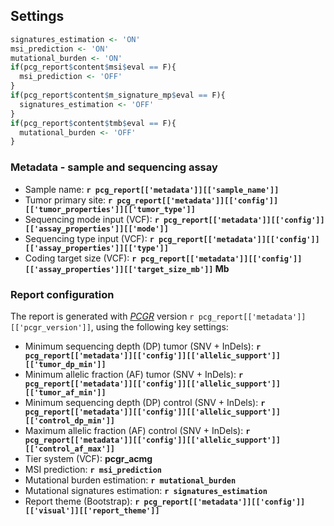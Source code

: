 ## Settings

```r
signatures_estimation <- 'ON'
msi_prediction <- 'ON'
mutational_burden <- 'ON'
if(pcg_report$content$msi$eval == F){
  msi_prediction <- 'OFF'
}
if(pcg_report$content$m_signature_mp$eval == F){
  signatures_estimation <- 'OFF'
}
if(pcg_report$content$tmb$eval == F){
  mutational_burden <- 'OFF'
}
```

### Metadata - sample and sequencing assay

* Sample name: __`r pcg_report[['metadata']][['sample_name']]`__
* Tumor primary site:  __`r pcg_report[['metadata']][['config']][['tumor_properties']][['tumor_type']]`__
* Sequencing mode input (VCF): __`r pcg_report[['metadata']][['config']][['assay_properties']][['mode']]`__
* Sequencing type input (VCF): __`r pcg_report[['metadata']][['config']][['assay_properties']][['type']]`__
* Coding target size (VCF): __`r pcg_report[['metadata']][['config']][['assay_properties']][['target_size_mb']]` Mb__

### Report configuration

The report is generated with _[PCGR](https://github.com/sigven/pcgr)_ version `r pcg_report[['metadata']][['pcgr_version']]`, using the following key settings:

* Minimum sequencing depth (DP) tumor (SNV + InDels): __`r pcg_report[['metadata']][['config']][['allelic_support']][['tumor_dp_min']]`__
* Minimum allelic fraction (AF) tumor (SNV + InDels): __`r pcg_report[['metadata']][['config']][['allelic_support']][['tumor_af_min']]`__
* Minimum sequencing depth (DP) control (SNV + InDels): __`r pcg_report[['metadata']][['config']][['allelic_support']][['control_dp_min']]`__
* Maximum allelic fraction (AF) control (SNV + InDels): __`r pcg_report[['metadata']][['config']][['allelic_support']][['control_af_max']]`__
* Tier system (VCF): __pcgr_acmg__
* MSI prediction: __`r msi_prediction`__
* Mutational burden estimation: __`r mutational_burden`__
* Mutational signatures estimation: __`r signatures_estimation`__
* Report theme (Bootstrap): __`r pcg_report[['metadata']][['config']][['visual']][['report_theme']]`__



